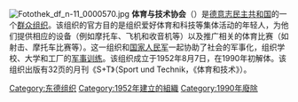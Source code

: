 {{unreferenced|time=2013-11-28T12:28:55+00:00}}
{{Infobox organization
| name          = 体育与技术协会<br>Gesellschaft für Sport und Technik
| former name   = 
| bgcolor       =
| fgcolor       =
| image         = Gesellschaft für Sport und Technik Symbol.svg
| image_border  = 
| size          = 
| alt           =
| caption       = 
| map           = <!-- optional -->
| msize         = <!-- map size, optional, default 250px -->
| malt          = <!-- map alt text -->
| mcaption      = <!-- optional -->
| map2          = 
| abbreviation  = 
| motto         = 
| predecessor   = 
| successor     = 
| formation     = 1952年8月7日
| extinction    = 1990年
| type          = 
| status        = 
| purpose       = 
| headquarters  = 
| location      = 
| coords        = 
| region_served = {{DDR}}
| membership    = 
| language      = <!-- official languages -->
| general       = <!-- Secretary General -->
| leader_title  = <!-- position title for the leader of the org -->
| leader_name   = <!-- name of leader -->
| leader_title2 = 
| leader_name2  = 
| leader_title3 = 
| leader_name3  = 
| leader_title4 = 
| leader_name4  = 
| key_people    = 
| main_organ    = <!-- gral. assembly, board of directors, etc -->
| parent_organization =
| affiliations  = 
| budget        = 
| num_staff     = 
| num_volunteers = 
| website       = <!--- {{url|}}--->
| remarks       = 
}}
[[File:Fotothek_df_n-11_0000570.jpg|thumb]]
'''体育与技术协会'''（{{lang-de|'''Gesellschaft für Sport und Technik，GST'''}}）是[[德意志民主共和国|德意志民主共和国]]的一个[[人民團體|群众组织]]。该组织的官方目的是组织爱好体育和科技等集体活动的年轻人，为他们提供相应的设备（例如摩托车、飞机和收音机等）以及推广相关的体育比赛（如射击、摩托车比赛等）。这一组织和[[国家人民军_(东德)|国家人民军]]一起协助了社会的军事化，组织学校、大学和工厂的[[軍訓|军事训练]]。该组织成立于1952年8月7日，在1990年初解体。该组织出版有32页的月刊《S+T》（Sport und Technik，《体育和技术》）。

[[Category:东德组织|Category:东德组织]]
[[Category:1952年建立的組織|Category:1952年建立的組織]]
[[Category:1990年廢除|Category:1990年廢除]]